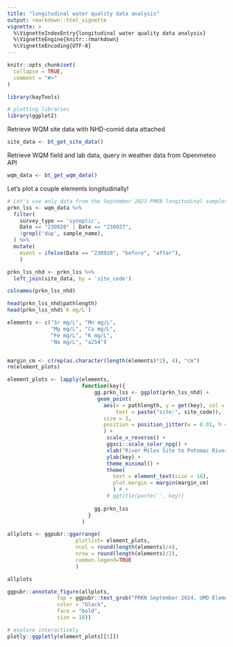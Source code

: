 ```yaml
---
title: "longitudinal water quality data analysis"
output: rmarkdown::html_vignette
vignette: >
  %\VignetteIndexEntry{longitudinal water quality data analysis}
  %\VignetteEngine{knitr::rmarkdown}
  %\VignetteEncoding{UTF-8}
---
```


```r
knitr::opts_chunk$set(
  collapse = TRUE,
  comment = "#>"
)
```

```r
library(bayTools)

# plotting libraries
library(ggplot2)

```

Retrieve WQM site data with NHD-comid data attached
```r
site_data <- bt_get_site_data()
```

Retrieve WQM field and lab data, query in weather data from Openmeteo API
```r
wqm_data <- bt_get_wqm_data()
```
Let's plot a couple elements longitudinally!

```r
# Let's use only data from the September 2023 PRKN longitudinal samples
prkn_lss <- wqm_data %>%
  filter(
    survey_type == 'synoptic',
    Date == "230920" | Date == "230927",
    !grepl('dup', sample_name),
  ) %>%
  mutate(
    event = ifelse(Date == "230920", "before", "after"),
    )

prkn_lss_nhd <- prkn_lss %>% 
  left_join(site_data, by = 'site_code')

colnames(prkn_lss_nhd)

head(prkn_lss_nhd$pathlength)
head(prkn_lss_nhd$`K mg/L`)

elements <- c("Sr mg/L", "Mn mg/L", 
              "Mg mg/L", "Ca mg/L", 
              "Fe mg/L", "K mg/L",
              "Na mg/L", "a254")


margin_cm <- c(rep(as.character(length(elements)*2), 4), "cm")
rm(element_plots)

element_plots <- lapply(elements, 
                        function(key){
                            gg.prkn_lss <- ggplot(prkn_lss_nhd) +
                             geom_point(
                               aes(x = pathlength, y = get(key), col = event, 
                                   text = paste("site:", site_code)),
                               size = 3,
                               position = position_jitter(w = 0.01, h = 0.01)
                               ) +
                                scale_x_reverse() +
                                ggsci::scale_color_npg() +
                                xlab("River Miles Site to Potomac River Outlet (NHD)") +
                                ylab(key) +
                                theme_minimal() +
                                theme(
                                  text = element_text(size = 18),
                                  plot.margin = margin(margin_cm)
                                  ) # +
                                # ggtitle(paste('', key))
                            
                            gg.prkn_lss
                          }
                        )

allplots <- ggpubr::ggarrange(
                      plotlist= element_plots,
                      ncol = round(length(elements)/4), 
                      nrow = round(length(elements)/2),
                      common.legend=TRUE
                      )

allplots

ggpubr::annotate_figure(allplots, 
                top = ggpubr::text_grob("PRKN September 2024, UMD Elemental Analysis\n", 
                color = "black", 
                face = "bold", 
                size = 18))

# explore interactively
plotly::ggplotly(element_plots[[5]])
```